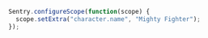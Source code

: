 ```javascript
Sentry.configureScope(function(scope) {
  scope.setExtra("character.name", "Mighty Fighter");
});
```
